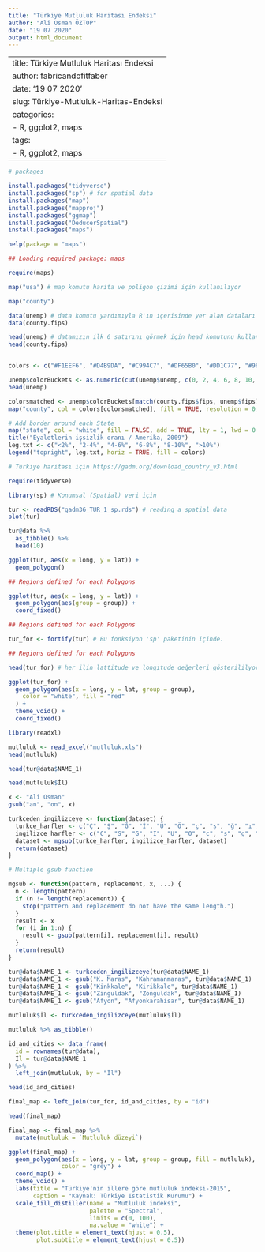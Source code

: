 ```yaml
---
title: "Türkiye Mutluluk Haritası Endeksi"
author: "Ali Osman ÖZTOP"
date: "19 07 2020"
output: html_document
---
```


---
title: Türkiye Mutluluk Haritası Endeksi
author: fabricandofitfaber
date: '19 07 2020'
slug: Türkiye-Mutluluk-Haritas-Endeksi
categories:
  - R, ggplot2, maps
tags:
  - R, ggplot2, maps
---

```r
# packages

install.packages("tidyverse")
install.packages("sp") # for spatial data
install.packages("map")
install.packages("mapproj")
install.packages("ggmap")
install.packages("DeducerSpatial")
install.packages("maps")

help(package = "maps")
```


```r
## Loading required package: maps

require(maps)

map("usa") # map komutu harita ve poligon çizimi için kullanılıyor

map("county")

data(unemp) # data komutu yardımıyla R'ın içerisinde yer alan dataları enviromentimizie yüklüyoruz.
data(county.fips)

head(unemp) # datamızın ilk 6 satırını görmek için head komutunu kullanıyoruz.
head(county.fips)


colors <- c("#F1EEF6", "#D4B9DA", "#C994C7", "#DF65B0", "#DD1C77", "#980043")

unemp$colorBuckets <- as.numeric(cut(unemp$unemp, c(0, 2, 4, 6, 8, 10, 100)))
head(unemp)

colorsmatched <- unemp$colorBuckets[match(county.fips$fips, unemp$fips)]
map("county", col = colors[colorsmatched], fill = TRUE, resolution = 0, lty = 0, projection = "polyconic")
```


```r
# Add border around each State
map("state", col = "white", fill = FALSE, add = TRUE, lty = 1, lwd = 0.2, projection = "polyconic")
title("Eyaletlerin işsizlik oranı / Amerika, 2009")
leg.txt <- c("<2%", "2-4%", "4-6%", "6-8%", "8-10%", ">10%")
legend("topright", leg.txt, horiz = TRUE, fill = colors)
```


```r
# Türkiye haritası için https://gadm.org/download_country_v3.html

require(tidyverse)

library(sp) # Konumsal (Spatial) veri için

tur <- readRDS("gadm36_TUR_1_sp.rds") # reading a spatial data
plot(tur)

tur@data %>%
  as_tibble() %>%
  head(10)

ggplot(tur, aes(x = long, y = lat)) +
  geom_polygon()
```


```r
## Regions defined for each Polygons

ggplot(tur, aes(x = long, y = lat)) +
  geom_polygon(aes(group = group)) +
  coord_fixed()

## Regions defined for each Polygons

tur_for <- fortify(tur) # Bu fonksiyon 'sp' paketinin içinde.

## Regions defined for each Polygons

head(tur_for) # her ilin lattitude ve longitude değerleri gösterililyor.

ggplot(tur_for) +
  geom_polygon(aes(x = long, y = lat, group = group),
    color = "white", fill = "red"
  ) +
  theme_void() +
  coord_fixed()

library(readxl)

mutluluk <- read_excel("mutluluk.xls")
head(mutluluk)

head(tur@data$NAME_1)

head(mutluluk$İl)

x <- "Ali Osman"
gsub("an", "on", x)

turkceden_ingilizceye <- function(dataset) {
  turkce_harfler <- c("Ç", "Ş", "Ğ", "İ", "Ü", "Ö", "ç", "ş", "ğ", "ı", "ü", "ö")
  ingilizce_harfler <- c("C", "S", "G", "I", "U", "O", "c", "s", "g", "i", "u", "o")
  dataset <- mgsub(turkce_harfler, ingilizce_harfler, dataset)
  return(dataset)
}
```


```r
# Multiple gsub function

mgsub <- function(pattern, replacement, x, ...) {
  n <- length(pattern)
  if (n != length(replacement)) {
    stop("pattern and replacement do not have the same length.")
  }
  result <- x
  for (i in 1:n) {
    result <- gsub(pattern[i], replacement[i], result)
  }
  return(result)
}

tur@data$NAME_1 <- turkceden_ingilizceye(tur@data$NAME_1)
tur@data$NAME_1 <- gsub("K. Maras", "Kahramanmaras", tur@data$NAME_1)
tur@data$NAME_1 <- gsub("Kinkkale", "Kirikkale", tur@data$NAME_1)
tur@data$NAME_1 <- gsub("Zinguldak", "Zonguldak", tur@data$NAME_1)
tur@data$NAME_1 <- gsub("Afyon", "Afyonkarahisar", tur@data$NAME_1)

mutluluk$İl <- turkceden_ingilizceye(mutluluk$İl)

mutluluk %>% as_tibble()

id_and_cities <- data_frame(
  id = rownames(tur@data),
  İl = tur@data$NAME_1
) %>%
  left_join(mutluluk, by = "İl")

head(id_and_cities)

final_map <- left_join(tur_for, id_and_cities, by = "id")

head(final_map)

final_map <- final_map %>% 
  mutate(mutluluk = `Mutluluk düzeyi`)
```


```r
ggplot(final_map) +
  geom_polygon(aes(x = long, y = lat, group = group, fill = mutluluk), 
               color = "grey") +
  coord_map() +
  theme_void() +
  labs(title = "Türkiye'nin illere göre mutluluk indeksi-2015", 
       caption = "Kaynak: Türkiye Istatistik Kurumu") +
  scale_fill_distiller(name = "Mutluluk indeksi", 
                       palette = "Spectral", 
                       limits = c(0, 100), 
                       na.value = "white") +
  theme(plot.title = element_text(hjust = 0.5), 
        plot.subtitle = element_text(hjust = 0.5))

```